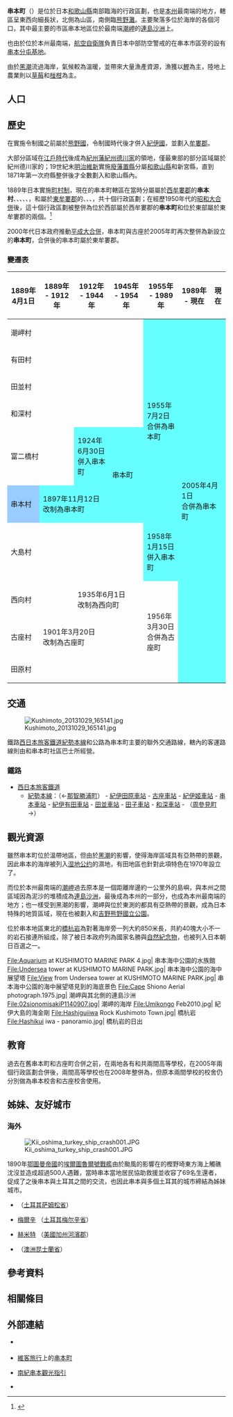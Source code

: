 
{{日本町村
| 自治體名   = 串本
| 町村       = 町
| 圖像       = [[File:ShionoMisakiMonument1.JPG|270px]]
| 圖像說明   = [[本州|本州]]最南端的[[潮岬|潮岬]]{{Infobox mapframe|zoom=10}}
| 町村章     = [[File:Kushimoto_Wakayama_chapter.JPG|100px]]
| 日文原名   = 串本町
| 平假名     = くしもとちょう
| 羅馬字拼音 = Kushimoto-chō
| 都道府縣   = 和歌山縣
| 支廳       =
| 郡         = 東牟婁郡
| 編號       = 30428-0
| 面積       = 135.78
| 邊界未定   =
| 人口       = 15,889<ref>{{Cite web| url=https://www.town.kushimoto.wakayama.jp/| title=KUSHIMOTO TOWN| publisher=串本町公所| language=ja| accessdate=2019-11-29| archive-date=2020-11-01| archive-url=https://web.archive.org/web/20201101021535/https://www.town.kushimoto.wakayama.jp/| dead-url=no}}</ref>
| 統計時間   = 2019年10月31日
| 自治體     = [[周參見町|周參見町]]、[[古座川町|古座川町]]、[[那智勝浦町|那智勝浦町]]
| 樹         = [[金柑|金柑]]
| 花         = [[水仙|水仙]]
| 鳥         = [[綠繡眼|綠繡眼]]
| 其他象徵物 = 町魚
| 其他象徵   = [[飛魚|飛魚]]
| 首長       = 田嶋勝正
| 卸任日期   = 2021年4月30日
| 議員數     = 13
| 郵遞區號   = 649-3592
| 所在地     = 東牟婁郡串本町串本1800番地<br />{{coord|33|28|20|N|135|46|53|E|region:JP|display=inline}}
| 電話號碼   = 735-62-0555
| 外部連結   = {{url|https://www.town.kushimoto.wakayama.jp/}}
| 地圖       = [[File:Kushimoto_in_Wakayama_Prefecture_Ja.svg|250px]]
| 註記       =
}}

'''串本町'''（{{jpn|j=串本町|hg=くしもとちょう|rm=Kushimoto chō|f=y}}）是位於日本[[和歌山縣|和歌山縣]]南部臨海的行政區劃，也是[[本州|本州]]最南端的地方，轄區呈東西向細長狀，北側為山區，南側臨[[熊野灘|熊野灘]]。主要聚落多位於海岸的各個河口，其中最主要的市區串本地區位於最南端[[潮岬|潮岬]]的[[連島沙洲|連島沙洲]]上。

也由於位於本州最南端，[[航空自衛隊|航空自衛隊]]負責日本中部防空警戒的{{Tsl|ja|中部航空警戒管制団|中部航空警戒管制團}}在串本市區旁的{{Tsl|ja|紀伊大島}}設有[[串本分屯基地|串本分屯基地]]。

由於[[黑潮|黑潮]]流過海岸，氣候較為溫暖，並帶來大量漁產資源，漁獲以[[鰹|鰹]]為主，陸地上農業則以[[草莓|草莓]]和[[椪柑|椪柑]]為主。

== 人口 ==

{{日本人口統計|location=Kushimoto, Wakayama|code=30428|name=串本町}}

== 歷史 ==

在實施令制國之前屬於[[熊野|熊野國]]，令制國時代後才併入[[紀伊國|紀伊國]]，並劃入[[牟婁郡|牟婁郡]]。

大部分區域在[[江戶時代|江戶時代]]後成為[[紀州藩|紀州藩]][[紀州德川家|紀州德川家]]的領地，僅最東部的部分區域屬於紀州德川家的{{Tsl|ja|御付家老}}{{Tsl|ja|水野氏}}{{Tsl|ja|紀伊新宮藩}}；19世紀末[[明治維新|明治維新]]實施[[廢藩置縣|廢藩置縣]]分屬[[和歌山縣|和歌山縣]]和新宮縣，直到1871年第一次府縣整併後才全數劃入和歌山縣內。

1889年日本實施[[町村制|町村制]]，現在的串本町轄區在當時分屬屬於[[西牟婁郡|西牟婁郡]]的'''串本村'''、{{Tsl|ja|潮岬村}}、{{Tsl|ja|富二橋村}}、{{Tsl|ja|有田村 (和歌山県)|有田村 (和歌山縣)|有田村}}、{{Tsl|ja|田並村}}、{{Tsl|ja|和深村}}，和屬於[[東牟婁郡|東牟婁郡]]的{{Tsl|ja|西向町|西向町|西向村}}、{{Tsl|ja|紀伊大島|紀伊大島|大島村}}、{{Tsl|ja|古座町|古座町|古座村}}、{{Tsl|ja|田原村 (和歌山県)|田原村 (和歌山縣)|田原村}}，共十個行政區劃；在經歷1950年代的[[昭和大合併|昭和大合併]]後，這十個行政區劃被整併為位於西部屬於西牟婁郡的'''串本町'''和位於東部屬於東牟婁郡的{{Tsl|ja|古座町}}兩個。<ref>{{Cite web| url=https://www.town.kushimoto.wakayama.jp/gyosei/kushimoto-town/gaiyou.html| title=町の概要| publisher=串本町公所| language=ja| accessdate=2019-11-30| archive-date=2020-08-05| archive-url=https://web.archive.org/web/20200805194432/https://www.town.kushimoto.wakayama.jp/gyosei/kushimoto-town/gaiyou.html| dead-url=no}}</ref>

2000年代日本政府推動[[平成大合併|平成大合併]]，串本町與古座於2005年町再次整併為新設立的'''串本町'''，合併後的串本町屬於東牟婁郡。

=== 變遷表 ===

{| class="wikitable" style="font-size:x-small;"
|-
! 1889年4月1日
! 1889年 - 1912年
! 1912年 - 1944年
! 1945年 - 1954年
! 1955年 - 1989年
! 1989年 - 現在
! 現在
|-
| colspan=4 | 潮岬村
| rowspan=6 style="background-color:#6ff;" | 1955年7月2日<br />合併為串本町
| rowspan=10 colspan=2 style="background-color:#6ff;" | 2005年4月1日<br />合併為串本町
|-
| colspan=4 | 有田村
|-
| colspan=4 | 田並村
|-
| colspan=4 | 和深村
|-
| colspan=2 | 富二橋村
| style="background-color:#6ff;" | 1924年6月30日<br />併入串本町
| rowspan=2 style="background-color:#6ff;" | 串本町
|-
| style="background-color:#9cf;" | 串本村
| colspan=2 style="background-color:#6ff;" |1897年11月12日<br />改制為串本町
|-
| colspan=4 | 大島村
| style="background-color:#6ff;" | 1958年1月15日<br />併入串本町
|-
| colspan=2 | 西向村
| colspan=2 | 1935年6月1日<br />改制為西向町
| rowspan=3 | 1956年3月30日<br />合併為古座町
|-
| 古座村
| colspan=3 | 1901年3月20日<br />改制為古座町
|-
| colspan=4 | 田原村
|}

== 交通 ==

[[File:Kushimoto_20131029_165141.jpg|thumb]]

鐵路[[西日本旅客鐵道|西日本旅客鐵道]][[紀勢本線|紀勢本線]]和公路{{Tsl|ja|国道42号|國道42號}}為串本町主要的聯外交通路線，轄內的客運路線則由{{Tsl|ja|熊野交通}}和串本町社區巴士所經營。

=== 鐵路 ===

* [[西日本旅客鐵道|西日本旅客鐵道]]
** [[紀勢本線|紀勢本線]]：（←[[那智勝浦町|那智勝浦町]]） - [[紀伊田原車站|紀伊田原車站]] - [[古座車站|古座車站]] - [[紀伊姬車站|紀伊姬車站]] - [[串本車站|串本車站]] - [[紀伊有田車站|紀伊有田車站]] - [[田並車站|田並車站]] - [[田子車站|田子車站]] - [[和深車站|和深車站]] - （[[周參見町|周參見町]]→）

== 觀光資源 ==

雖然串本町位於溫帶地區，但由於[[黑潮|黑潮]]的影響，使得海岸區域具有亞熱帶的景觀，因此串本的海岸被列入[[湿地公约|湿地公约]]的濕地，有田地區也針對此項特色在1970年設立了{{Tsl|ja|串本海中公園}}。

而位於本州最南端的[[潮岬|潮岬]]過去原本是一個距離岸邊約一公里外的島嶼，與本州之間區域因為泥沙的堆積成為[[連島沙洲|連島沙洲]]，最後成為本州的一部分，也成為本州最南端的地方；也一樣受到黑潮的影響，潮岬與位於東測的{{Tsl|ja|紀伊大島}}都具有亞熱帶的景觀，成為日本特殊的地質區域，現在也被劃入{{Tsl|ja|南紀熊野ジオパーク|南紀熊野地質公園}}和[[吉野熊野國立公園|吉野熊野國立公園]]。

位於串本地區東北的[[橋杭岩|橋杭岩]]為對著海岸旁一列大約850米長，共約40塊大小不一的岩石接連所組成，除了被日本政府列為國家名勝與[[自然紀念物|自然紀念物]]，也被列入日本朝日百選之一。

<gallery widths=200px heights=200px>
File:Aquarium at KUSHIMOTO MARINE PARK 4.jpg| 串本海中公園的水族館
File:Undersea tower at KUSHIMOTO MARINE PARK.jpg| 串本海中公園的海中展望塔
File:View from Undersea tower at KUSHIMOTO MARINE PARK.jpg| 串本海中公園的海中展望塔見到的海底景色
File:Cape Shiono Aerial photograph.1975.jpg| 潮岬與其北側的連島沙洲
File:02sionomisakiP1140907.jpg| 潮岬的海岸
File:Umikongo Feb2010.jpg| 紀伊大島的海金剛
File:Hashiguiiwa Rock Kushimoto Town.jpg| 橋杭岩
File:Hashikui iwa - panoramio.jpg| 橋杭岩的日出
</gallery>

== 教育 ==

過去在舊串本町和古座町合併之前，在兩地各有{{Tsl|ja|和歌山県立串本高等学校|和歌山縣立串本高等學校}}和{{Tsl|ja|和歌山県立古座高等学校|和歌山縣立古座高等學校}}共兩間高等學校，在2005年兩個行政區劃合併後，兩間高等學校也在2008年整併為{{Tsl|ja|和歌山県立串本古座高等学校|和歌山縣立串本古座高等學校}}，但原本兩間學校的校舍仍分別做為串本校舎和古座校舎使用。

== 姊妹、友好城市 ==

=== 海外 ===

[[File:Kii_oshima_turkey_ship_crash001.JPG|thumb]]


1890年[[鄂圖曼帝國|鄂圖曼帝國]]的[[埃爾圖魯爾號戰艦|埃爾圖魯爾號戰艦]]由於颱風的影響在{{Tsl|ja|紀伊大島}}的樫野埼東方海上觸礁沈沒並造成超過500人遇難，當時串本當地居民協助救援並收容了69名生還者，促成了之後串本與土耳其之間的交流，也因此串本與多個土耳其的城市締結為姊妹城市。

* {{flagicon|TUR}} {{Tsl|tr|Yakakent}} （[[土耳其|土耳其]][[萨姆松省|萨姆松省]]）
* {{flagicon|TUR}} [[梅爾辛|梅爾辛]] （[[土耳其|土耳其]][[梅尔辛省|梅尔辛省]]）
* {{Flagicon|USA}} [[赫米特_(加利福尼亞州)|赫米特]] （[[美國|美國]][[加州|加州]][[河濱郡|河濱郡]]）
* {{Flagicon|AUS}} {{Tsl|en|Shire of Torres|托雷斯郡}}（[[澳洲|澳洲]][[昆士蘭省|昆士蘭省]]）

== 參考資料 ==
{{Reflist}}

== 相關條目 ==
{{Commonscat|Kushimoto,_Wakayama}}

== 外部連結 ==
* {{Ja}} {{official website}}
* {{ja}} [[維客旅行|維客旅行]]上的[http://wikitravel.org/ja/串本町 串本町]{{Wayback|url=http://wikitravel.org/ja/%E4%B8%B2%E6%9C%AC%E7%94%BA |date=20201031052507 }}
* {{Ja}} [https://kankou-kushimoto.jp/ 南紀串本觀光指引]{{Wayback|url=https://kankou-kushimoto.jp/ |date=20201116023743 }}
* {{osmrelation-inline|3352044}}

{{和歌山縣}}
{{Authority control}}